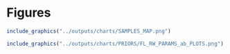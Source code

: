 
# Figures

```r
include_graphics("../outputs/charts/SAMPLES_MAP.png")
```

\pagebreak

```r
include_graphics("../outputs/charts/PRIORS/FL_RW_PARAMS_ab_PLOTS.png")
```

\pagebreak

